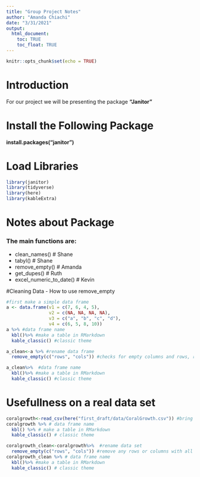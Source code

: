 ```yaml
---
title: "Group Project Notes"
author: "Amanda Chiachi"
date: "3/31/2021"
output: 
  html_document:
    toc: TRUE
    toc_float: TRUE
---
```


```r
knitr::opts_chunk$set(echo = TRUE)
```

# Introduction

For our project we will be presenting the package **"Janitor"**

# Install the Following Package

**install.packages("janitor")**

# Load Libraries
```r
library(janitor)
library(tidyverse)
library(here)
library(kableExtra)
```


# Notes about Package
### The main functions are:

-  clean_names() # Shane
-  tabyl() # Shane 
-  remove_empty() # Amanda 
-  get_dupes() # Ruth 
-  excel_numeric_to_date() # Kevin 

#Cleaning Data
- How to use remove_empty  
```r
#first make a simple data frame 
a <- data.frame(v1 = c(7, 6, 4, 5),
                v2 = c(NA, NA, NA, NA),
                v3 = c("a", "b", "c", "d"), 
                v4 = c(6, 5, 8, 10))
a %>% #data frame name
  kbl()%>% #make a table in RMarkdown
  kable_classic() #classic theme

a_clean<-a %>% #rename data frame
  remove_empty(c("rows", "cols")) #checks for empty columns and rows, removes them!

a_clean%>%  #data frame name 
  kbl()%>% #make a table in RMarkdown
  kable_classic() #classic theme
```
# Usefullness on a real data set 
```r
coralgrowth<-read_csv(here("first_draft/data/CoralGrowth.csv")) #bring in the data
coralgrowth %>% # data frame name
  kbl() %>% # make a table in RMarkdown
  kable_classic() # classic theme

coralgrowth_clean<-coralgrowth%>%  #rename data set
  remove_empty(c("rows", "cols")) #remove any rows or columns with all NAs
coralgrowth_clean %>% # data frame name
  kbl()%>% #make a table in RMarkdown
  kable_classic() # classic theme 
```


